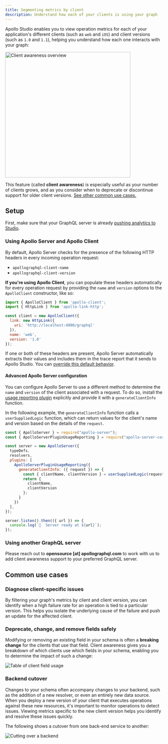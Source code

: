 ```yaml
---
title: Segmenting metrics by client
description: Understand how each of your clients is using your graph
---
```


Apollo Studio enables you to view operation metrics for each of your application's different clients (such as `web` and `iOS`) and client versions (such as `1.0` and `1.1`), helping you understand how each one interacts with your graph:

<img
  src="../img/client-awareness/overview.jpg"
  class="screenshot"
  alt="Client awareness overview"
  width="400"
/>

This feature (called **client awareness**) is especially useful as your number of clients grows, and as you consider when to deprecate or discontinue support for older client versions. [See other common use cases.](#common-use-cases)

## Setup

First, make sure that your GraphQL server is already [pushing analytics to Studio](./usage-reporting).

### Using Apollo Server and Apollo Client

By default, Apollo Server checks for the presence of the following HTTP headers in every incoming operation request:

- `apollographql-client-name`
- `apollographql-client-version`

**If you're using Apollo Client**, you can populate these headers automatically for every operation request by providing the `name` and `version` options to the `ApolloClient` constructor, like so:

```js {8-9}
import { ApolloClient } from 'apollo-client';
import { HttpLink } from 'apollo-link-http';

const client = new ApolloClient({
  link: new HttpLink({
    uri: 'http://localhost:4000/graphql'
  }),
  name: 'web',
  version: '1.0'
});
```

If one or both of these headers are present, Apollo Server automatically extracts their values and includes them in the trace report that it sends to Apollo Studio. You can [override this default behavior](#advanced-apollo-server-configuration).

#### Advanced Apollo Server configuration

You can configure Apollo Server to use a different method to determine the `name` and `version` of the client associated with a request. To do so, install the [usage reporting plugin](https://www.apollographql.com/docs/apollo-server/api/plugin/usage-reporting/) explicitly and provide it with a `generateClientInfo` function.

In the following example, the `generateClientInfo` function calls a `userSuppliedLogic` function, which can return values for the client's name and version based on the details of the `request`.

```js {8-14}
const { ApolloServer } = require("apollo-server");
const { ApolloServerPluginUsageReporting } = require("apollo-server-core");

const server = new ApolloServer({
  typeDefs,
  resolvers,
  plugins: [
    ApolloServerPluginUsageReporting({
      generateClientInfo: ({ request }) => {
        const { clientName, clientVersion } = userSuppliedLogic(request);
        return {
          clientName,
          clientVersion
        };
      }
    })
  ],
});

server.listen().then(({ url }) => {
  console.log(`🚀  Server ready at ${url}`);
});
```

### Using another GraphQL server

Please reach out to **opensource [at] apollographql.com** to work with us to add
client awareness support to your preferred GraphQL server.

## Common use cases

### Diagnose client-specific issues

By filtering your graph's metrics by client and client version, you can identify when a high failure rate for an operation is tied to a particular version. This helps you isolate the underlying cause of the failure and push an update for the affected client.

### Deprecate, change, and remove fields safely

Modifying or removing an existing field in your schema is often a **breaking change** for the clients that use that field. Client awareness gives you a breakdown of which clients use which fields in your schema, enabling you to determine the impact of such a change:

<img
  src="../img/client-awareness/field-usage.png"
  class="screenshot"
  alt="Table of client field usage"
/>

### Backend cutover

Changes to your schema often accompany changes to your backend, such as the addition of a new resolver, or even an entirely new data source. When you deploy a new version of your client that executes operations against these new resources, it's important to monitor operations to detect issues. Viewing metrics specific to the new client version helps you identify and resolve these issues quickly.

The following shows a cutover from one back-end service to another:

<img
  src="../img/client-awareness/cutover.png"
  class="screenshot"
  alt="Cutting over a backend"
/>
